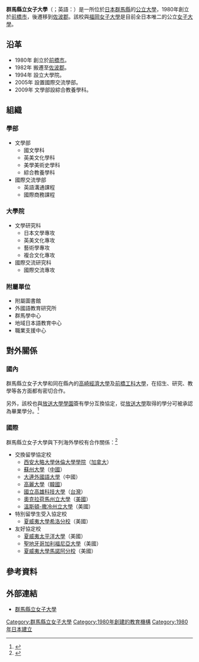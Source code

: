 {{大学(日本) | 大学名称={{lang|ja|群馬県立女子大学}}
| ふりがな   = ぐんまけんりつじょしだいがく
| 画像       = Gunma-Pref-Women's-Univ03.jpg
| 画像説明   = 群馬縣立女子大學正門
| 大学设置年 = 1980年
| 创立年     = 1980年
| 学校类别   = [[公立大學|公立大學]]
| 設置者     = 群馬縣
| 教師       = 198（2015年）<ref>{{cite web|url=http://www.gpwu.ac.jp/guide/summary/04_professor.html|title=教職員の状況|publisher=群馬縣立女子大學官網|work=全校教師人數（專任與兼任合計）|accessdate=2016-05-15|archiveurl=https://web.archive.org/web/20161210180637/http://gpwu.ac.jp/guide/summary/04_professor.html|archivedate=2016-12-10|deadurl=yes}}</ref>
| 學生       = 1,021（2015年）<ref>{{cite web|url=http://www.gpwu.ac.jp/guide/summary/03_student.html|title=在学生の状況|publisher=群馬縣立女子大學官網|work=全校學生人數（學部與大學院合計）|accessdate=2016-05-15|archiveurl=https://web.archive.org/web/20161210180750/http://gpwu.ac.jp/guide/summary/03_student.html|archivedate=2016-12-10|deadurl=yes}}</ref>
| 本部所在地 = {{JPN}}[[群馬縣|群馬縣]]<br>[[佐波郡|佐波郡]][[玉村町|玉村町]]上之手1395-1
| 學部       = 文學部<br>國際交流學部
| 研究科     = 文學研究科<br>國際交流研究科
| 網站       = [http://www.gpwu.ac.jp/ 官方網站]
}}

'''群馬縣立女子大學'''（{{jpn|j=群馬県立女子大学|hg=ぐんまけんりつじょしだいがく|rm=Gunma kenritsu joshi daigaku}}；英語：{{lang|en|Gunma Prefectural Women's University}}）是一所位於[[日本|日本]][[群馬縣|群馬縣]]的[[公立大學|公立大學]]，1980年創立於[[前橋市|前橋市]]，後遷移到[[佐波郡|佐波郡]]。該校與[[福岡女子大學|福岡女子大學]]是目前全日本唯二的公立[[女子大學|女子大學]]。

==沿革==
*1980年 創立於[[前橋市|前橋市]]。
*1982年 搬遷至[[佐波郡|佐波郡]]。
*1994年 設立大學院。
*2005年 設置國際交流學部。
*2009年 文學部設綜合教養學科。

==組織==
===學部===
*文學部
**國文學科
**英美文化學科
**美學美術史學科
**綜合教養學科
*國際交流學部
**英語溝通課程
**國際商務課程
===大學院===
*文學研究科
**日本文學專攻
**英美文化專攻
**藝術學專攻
**複合文化專攻
*國際交流研究科
**國際交流專攻
===附屬單位===
*附屬圖書館
*外國語教育研究所
*群馬學中心
*地域日本語教育中心
*職業支援中心

==對外關係==
===國內===
群馬縣立女子大學和同在縣內的[[高崎經濟大學|高崎經濟大學]]及[[前橋工科大學|前橋工科大學]]，在招生、研究、教學等各方面都有密切合作。

另外，該校也與[[放送大學學園|放送大學學園]]簽有學分互換協定，從[[放送大學|放送大學]]取得的學分可被承認為畢業學分。<ref>{{cite web|url=http://www.ouj.ac.jp/hp/nyugaku/tanigokan/pdf/tanigokan_annai.pdf|title=放送大学　平成28年度　単位互換案内|publisher=放送大學學園|accessdate=2016-05-15|archive-date=2016-03-04|archive-url=https://web.archive.org/web/20160304193516/http://www.ouj.ac.jp/hp/nyugaku/tanigokan/pdf/tanigokan_annai.pdf|dead-url=no}}</ref>
===國際===
群馬縣立女子大學與下列海外學校有合作關係：<ref>{{cite web|url=http://www.gpwu.ac.jp/stu/abr/sister.html|title=海外提携大学|publisher=群馬縣立女子大學官網／留學情報|accessdate=2016-05-15|archiveurl=https://web.archive.org/web/20160323085838/http://www.gpwu.ac.jp/stu/abr/sister.html|archivedate=2016-03-23|deadurl=yes}}</ref>
*交換留學協定校
**[[西安大略大學|西安大略大學]][[休倫大學學院|休倫大學學院]]（{{Flagicon|CAN}}[[加拿大|加拿大]]）
**[[蘇州大學|蘇州大學]]（{{flagicon|CHN}}[[中國|中國]]）
**[[大連外國語大學|大連外國語大學]]（{{flagicon|CHN}}中國）
**[[高麗大學|高麗大學]]（{{flagicon|KOR}}[[韓國|韓國]]）
**[[國立高雄科技大學|國立高雄科技大學]]（{{flagicon|TWN}}[[台灣|台灣]]）
**[[奧克拉荷馬州立大學|奧克拉荷馬州立大學]]（{{flagicon|USA}}[[美國|美國]]）
**[[溫斯頓-撒冷州立大學|溫斯頓-撒冷州立大學]]（{{flagicon|USA}}美國）
*特別留學生受入協定校
**[[夏威夷大學希洛分校|夏威夷大學希洛分校]]（{{flagicon|USA}}美國）
*友好協定校
**[[夏威夷太平洋大學|夏威夷太平洋大學]]（{{flagicon|USA}}美國）
**[[聖地牙哥加利福尼亞大學|聖地牙哥加利福尼亞大學]]（{{flagicon|USA}}美國）
**[[夏威夷大學馬諾阿分校|夏威夷大學馬諾阿分校]]（{{flagicon|USA}}美國）

==參考資料==
{{reflist}}

==外部連結==
*{{ja}}[http://www.gpwu.ac.jp/ 群馬縣立女子大學] {{Wayback|url=http://www.gpwu.ac.jp/ |date=20160510120957 }}

{{Coord|36|17|49.76|N|139|6|46.84|E|region:JP_type:edu|display=title}}
{{日本公立大學}}
{{聯合國學術影響工程 (日本)}}
{{Authority control}}
[[Category:群馬縣立女子大學|Category:群馬縣立女子大學]]
[[Category:1980年創建的教育機構|Category:1980年創建的教育機構]]
[[Category:1980年日本建立|Category:1980年日本建立]]